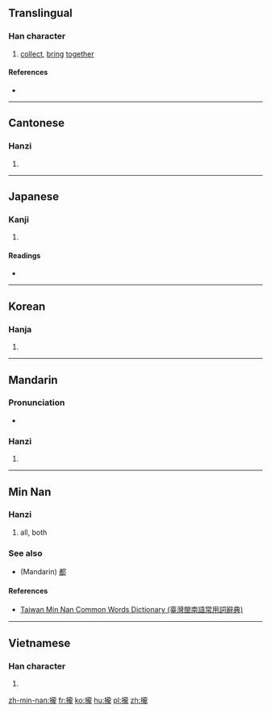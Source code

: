 {{also|拢}}
==Translingual==

===Han character===
{{Han char|rn=64|rad=手|as=16|sn=19|four=5101<sub>1</sub>|canj=手卜月心 (QYBP)|ids=⿰[[扌]][[龍]]}}

# [[collect]], [[bring]] [[together]]

====References====
* {{Han ref|kx=0462.380|dkj=12967|dj=0811.380|hdz=31983.120|uh=650F|ud=25871|bh=C36C|bd=50028}}

----

==Cantonese==

===Hanzi===
{{yue-hanzi|jyut=[[lung5]]|y=lung5|sim=拢}}

# {{defn|lang=yue|sort=手16}}

----

==Japanese==

===Kanji===
{{ja-kanji|grade=|rs=手16}}

# {{defn|lang=ja|sort=手16}}

====Readings====
* {{ja-readings|on=[[ろう]] (rō), [[る]] (ru)|kun=[[とる]] (toru)}}

----

==Korean==

===Hanja===
{{ko-hanja|hangeul=[[롱]], [[농]]|eumhun=|rv=rong, nong|mr=rong, nong|y=long, nong}}

# {{defn|lang=ko|sort=手16}}

----

==Mandarin==

===Pronunciation===
* {{audio|Zh-long.ogg|Audio|lang=cmn}}

===Hanzi===
{{cmn-hanzi|sim=拢|pin=[[lǒng]] ([[long3]])|wg=lung<sup>3</sup>}}

# {{defn|lang=cmn|sort=手16}}

----

==Min Nan==

===Hanzi===
{{nan-hanzi|tlpa=láng, lóng}}

# all, both

===See also===
* (Mandarin) [[都]]

====References====
*[http://twblg.dict.edu.tw/holodict_new/result_detail.jsp?n_no=12806&curpage=1&sample=%E6%94%8F&radiobutton=1&querytarget=1&limit=20&pagenum=1&rowcount=6 Taiwan Min Nan Common Words Dictionary (臺灣閩南語常用詞辭典)]

----

==Vietnamese==

===Han character===
{{vi-readings|rs=手16| hanviet = long}}

# {{defn|lang=vi|sort=手16}}

[[zh-min-nan:攏]]
[[fr:攏]]
[[ko:攏]]
[[hu:攏]]
[[pl:攏]]
[[zh:攏]]